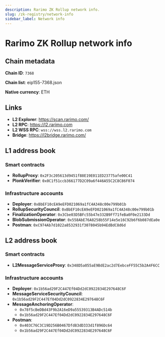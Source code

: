 ```yaml
---
description: Rarimo ZK Rollup network info.
slug: /zk-registry/network-info
sidebar_label: Network info
---
```



# Rarimo ZK Rollup network info

## Chain metadata

**Chain ID**: `7368`

**Chain list**: <OutLink href="https://github.com/ethereum-lists/chains/blob/master/_data/chains/eip155-7368.json">eip155-7368.json</OutLink>

**Native currency**: ETH

## Links

- **L2 Explorer**: <OutLink href="https://scan.rarimo.com/">https://scan.rarimo.com/</OutLink>
- **L2 RPC**: <OutLink href="https://l2.rarimo.com">https://l2.rarimo.com</OutLink>
- **L2 WSS RPC**: `wss://wss.l2.rarimo.com`
- **Bridge**: <OutLink href="https://l2bridge.rarimo.com/">https://l2bridge.rarimo.com/</OutLink>

## L1 address book

### Smart contracts

- **RollupProxy**: <OutLink href="https://etherscan.io/address/0x2F3c205613d9451f88E19E011ED23775afe00C41">`0x2F3c205613d9451f88E19E011ED23775afe00C41`</OutLink>
- **PlonkVerifier**: <OutLink href="https://etherscan.io/address/0x0C1f51ccb366177D2C09a6f446A55C2C8C86F074">`0x0C1f51ccb366177D2C09a6f446A55C2C8C86F074`</OutLink>

### Infrastructure accounts

- **Deployer**: <OutLink href="https://etherscan.io/address/0xBbEF10cEA9eEFD021069a1fC4A348c00e799b01b">`0xBbEF10cEA9eEFD021069a1fC4A348c00e799b01b`</OutLink>
- **RollupSecurityCouncil**: <OutLink href="https://etherscan.io/address/0xBbEF10cEA9eEFD021069a1fC4A348c00e799b01b">`0xBbEF10cEA9eEFD021069a1fC4A348c00e799b01b`</OutLink>
- **FinalizationOperator**: <OutLink href="https://etherscan.io/address/0x3Cbe03D5BFc55b47e332B9Ff71feBa0F0e2133Dd">`0x3Cbe03D5BFc55b47e332B9Ff71feBa0F0e2133Dd`</OutLink>
- **BlobSubmissionOperator**: <OutLink href="https://etherscan.io/address/0x558AbE76A8258b55F14e5e16C92b6f6b087dEa0e">`0x558AbE76A8258b55F14e5e16C92b6f6b087dEa0e`</OutLink>
- **Postman**: <OutLink href="https://etherscan.io/address/0xC974Ab7d1022a8532931f3078045b94EdBdC8d6d">`0xC974Ab7d1022a8532931f3078045b94EdBdC8d6d`</OutLink>

## L2 address book

### Smart contracts

- **L2MessageServiceProxy**: <OutLink href="https://scan.rarimo.com/address/0x348D5a055aE9BdE2ac2d7EebceFF55C5b2A4F6CC">`0x348D5a055aE9BdE2ac2d7EebceFF55C5b2A4F6CC`</OutLink>

### Infrastructure accounts

- **Deployer**: <OutLink href="https://scan.rarimo.com/address/0x1b56ad29F2C447Ef04Dd2dC0922834E297648C6F">`0x1b56ad29F2C447Ef04Dd2dC0922834E297648C6F`</OutLink>
- **MessageServiceSecurityCouncil**: <OutLink href="https://scan.rarimo.com/address/0x1b56ad29F2C447Ef04Dd2dC0922834E297648C6F">`0x1b56ad29F2C447Ef04Dd2dC0922834E297648C6F`</OutLink>
- **MessageAnchoringOperator**:
  - <OutLink href="https://scan.rarimo.com/address/0x78f5cBeDBd43F9b2A16eD9a55539313B4ADc514b">`0x78f5cBeDBd43F9b2A16eD9a55539313B4ADc514b`</OutLink>
  - <OutLink href="https://scan.rarimo.com/address/0x1b56ad29F2C447Ef04Dd2dC0922834E297648C6F">`0x1b56ad29F2C447Ef04Dd2dC0922834E297648C6F`</OutLink>
- **Postman**:
  - <OutLink href="https://scan.rarimo.com/address/0x403C76C3C19D256B0467Dfd83dD333d1f896Dc64">`0x403C76C3C19D256B0467Dfd83dD333d1f896Dc64`</OutLink>
  - <OutLink href="https://scan.rarimo.com/address/0x1b56ad29F2C447Ef04Dd2dC0922834E297648C6F">`0x1b56ad29F2C447Ef04Dd2dC0922834E297648C6F`</OutLink>
